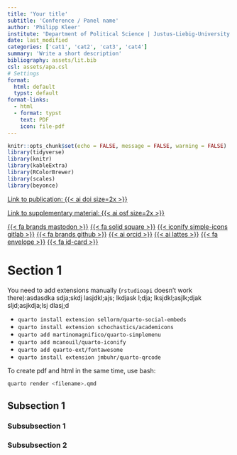 ```yaml
---
title: 'Your title'
subtitle: 'Conference / Panel name'
author: 'Philipp Kleer'
institute: 'Department of Political Science | Justus-Liebig-University Giessen' 
date: last_modified
categories: ['cat1', 'cat2', 'cat3', 'cat4']
summary: 'Write a short description'
bibliography: assets/lit.bib
csl: assets/apa.csl
# Settings
format: 
  html: default
  typst: default
format-links:
  - html
  - format: typst
    text: PDF
    icon: file-pdf
---
```


```r
knitr::opts_chunk$set(echo = FALSE, message = FALSE, warning = FALSE)
library(tidyverse)
library(knitr)
library(kableExtra)
library(RColorBrewer)
library(scales)
library(beyonce)
```

::: {.social}

[Link to publication: {{< ai doi size=2x >}}](https://doi.org/)

[Link to supplementary material: {{< ai osf size=2x >}}](https://osf.io/)

[{{< fa brands mastodon >}}](https://polsci.social/@philk){.mastodon} [{{< fa solid square >}}](https://bsky.app/profile/phil-k.bsky.social){.bluesky} [{{< iconify simple-icons gitlab >}}](https://gitlab.com/bpkleer){.gitlab} [{{< fa brands github >}}](https://github.com/bpkleer){.github} [{{< ai orcid >}}](https://orcid.org/0000-0003-1935-387X){.orcid} [{{< ai lattes >}}](http://lattes.cnpq.br/4785970328498860){.lattes} [{{< fa envelope >}}](mailto:philipp.kleer+contact@posteo.com){.email} [{{< fa id-card >}} ](https://bpkleer.github.io/en){.website}
:::

# Section 1
You need to add extensions manually (`rstudioapi` doesn't work there):asdasdka sdja;skdj lasjdkl;ajs; lkdjask l;dja; lksjdkl;asjlk;djak sljd;asjkdja;lsj dlasj;d

- `quarto install extension sellorm/quarto-social-embeds`
- `quarto install extension schochastics/academicons`
- `quarto add martinomagnifico/quarto-simplemenu`
- `quarto add mcanouil/quarto-iconify`
- `quarto add quarto-ext/fontawesome`
- `quarto install extension jmbuhr/quarto-qrcode`

To create pdf and html in the same time, use bash:
```bash
quarto render <filename>.qmd
```

## Subsection 1

### Subsubsection 1

### Subsubsection 2
